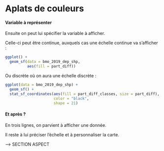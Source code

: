 
# Aplats de couleurs



#### Variable à représenter

Ensuite on peut lui spécifier la variable à afficher.

Celle-ci peut être continue, auxquels cas une échelle continue va s'afficher :

```r
ggplot() +
  geom_sf(data = bmo_2019_dep_shp,
          aes(fill = part_diff))
```

Ou discrète où on aura une échelle discrète :

```r
ggplot(data = bmo_2019_dep_shp) +
  geom_sf() +
  stat_sf_coordinates(aes(fill = part_diff_classes, size = part_diff),
                      color = "black",
                      shape = 21)

```

#### Et après ?

En trois lignes, on parvient à afficher une donnée.

Il reste à lui préciser l'échelle et à personnaliser la carte.

--> SECTION ASPECT
